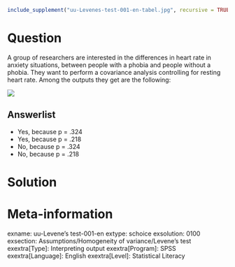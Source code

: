 ```r
include_supplement("uu-Levenes-test-001-en-tabel.jpg", recursive = TRUE)
```

Question
========
A group of researchers are interested in the differences in heart rate in anxiety situations, between people with a phobia and people without a phobia. They want to perform a covariance analysis controlling for resting heart rate. Among the outputs they get are the following:

![](uu-Levenes-test-001-en-tabel.jpg)

Answerlist
----------
* Yes, because p = .324
* Yes, because p = .218
* No, because p = .324
* No, because p = .218


Solution
========

Meta-information
================
exname: uu-Levene's test-001-en
extype: schoice
exsolution: 0100
exsection: Assumptions/Homogeneity of variance/Levene's test
exextra[Type]: Interpreting output
exextra[Program]: SPSS
exextra[Language]: English
exextra[Level]: Statistical Literacy
